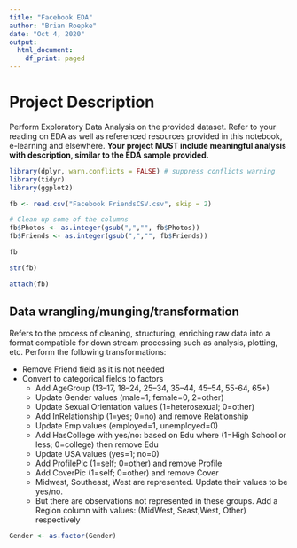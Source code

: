 ```yaml
---
title: "Facebook EDA"
author: "Brian Roepke"
date: "Oct 4, 2020"
output:
  html_document:
    df_print: paged
---
```

# Project Description

Perform Exploratory Data Analysis on the provided dataset. Refer to your reading on EDA as well as referenced resources provided in this notebook, e-learning and elsewhere. 
**Your project MUST include meaningful analysis with description, similar to the EDA sample provided.**

```r
library(dplyr, warn.conflicts = FALSE) # suppress conflicts warning
library(tidyr)
library(ggplot2)
```

```r
fb <- read.csv("Facebook FriendsCSV.csv", skip = 2)

# Clean up some of the columns
fb$Photos <- as.integer(gsub(",","", fb$Photos))
fb$Friends <- as.integer(gsub(",","", fb$Friends))

fb
```

```r
str(fb)
```

```r
attach(fb)
```

## Data wrangling/munging/transformation
Refers to the process of cleaning, structuring, enriching raw data into a format compatible for down stream processing such as analysis, plotting, etc. Perform the following transformations:

 * Remove Friend field as it is not needed
 * Convert to categorical fields to factors
    * Add AgeGroup (13–17, 18–24, 25–34, 35–44, 45–54, 55-64, 65+)
    * Update Gender values (male=1; female=0, 2=other)
    * Update Sexual Orientation values (1=heterosexual; 0=other)
    * Add InRelationship (1=yes; 0=no) and remove Relationship
    * Update Emp values (employed=1, unemployed=0)
    * Add HasCollege with yes/no: based on Edu where (1=High School or less; 0=college) then remove Edu
    * Update USA values (yes=1; no=0)
    * Add ProfilePic (1=self; 0=other) and remove Profile
    * Add CoverPic (1=self; 0=other) and remove Cover
    * Midwest, Southeast, West are represented. Update their values to be yes/no.
    * But there are observations not represented in these groups. Add a Region column with values: (MidWest, Seast,West, Other) respectively


```r
Gender <- as.factor(Gender)
```

